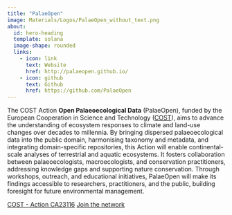 ```yaml
---
title: "PalaeOpen"
image: Materials/Logos/PalaeOpen_without_text.png
about:
  id: hero-heading
  template: solana
  image-shape: rounded
  links:
    - icon: link
      text: Website
      href: http://palaeopen.github.io/
    - icon: github
      text: Github
      href: https://github.com/PalaeOpen
---
```


::: {#hero-heading}

The COST Action **Open Palaeoecological Data** (PalaeOpen), funded by the European Cooperation in Science and Technology ([COST](https://www.cost.eu/)), aims to advance the understanding of ecosystem responses to climate and land-use changes over decades to millennia. By bringing dispersed palaeoecological data into the public domain, harmonising taxonomy and metadata, and integrating domain-specific repositories, this Action will enable continental-scale analyses of terrestrial and aquatic ecosystems. It fosters collaboration between palaeoecologists, macroecologists, and conservation practitioners, addressing knowledge gaps and supporting nature conservation. Through workshops, outreach, and educational initiatives, PalaeOpen will make its findings accessible to researchers, practitioners, and the public, building foresight for future environmental management.

[COST - Action CA23116](https://www.cost.eu/actions/CA23116/){.btn} [Join the network](https://e-services.cost.eu/action/CA23116/working-groups/applications){.btn}

:::


